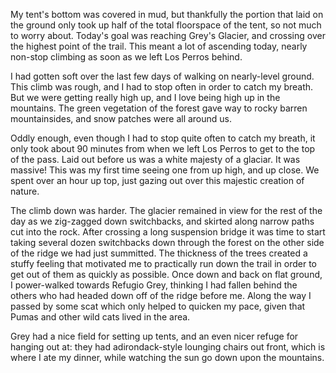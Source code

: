 My tent's bottom was covered in mud, but thankfully the portion that laid on the
ground only took up half of the total floorspace of the tent, so not much to
worry about. Today's goal was reaching Grey's Glacier, and crossing over the
highest point of the trail. This meant a lot of ascending today, nearly non-stop
climbing as soon as we left Los Perros behind.

I had gotten soft over the last few days of walking on nearly-level ground. This
climb was rough, and I had to stop often in order to catch my breath. But we
were getting really high up, and I love being high up in the mountains. The
green vegetation of the forest gave way to rocky barren mountainsides, and snow
patches were all around us.

Oddly enough, even though I had to stop quite often to catch my breath, it only
took about 90 minutes from when we left Los Perros to get to the top of the pass.
Laid out before us was a white majesty of a glaciar. It was massive! This was my
first time seeing one from up high, and up close. We spent over an hour up top,
just gazing out over this majestic creation of nature.

The climb down was harder. The glacier remained in view for the rest of the day
as we zig-zagged down switchbacks, and skirted along narrow paths cut into the
rock. After crossing a long suspension bridge it was time to start taking
several dozen switchbacks down through the forest on the other side of the
ridge we had just summitted. The thickness of the trees created a stuffy feeling
that motivated me to practically run down the trail in order to get out of them
as quickly as possible. Once down and back on flat ground, I power-walked
towards Refugio Grey, thinking I had fallen behind the others who had headed
down off of the ridge before me. Along the way I passed by some scat which only
helped to quicken my pace, given that Pumas and other wild cats lived in the
area.

Grey had a nice field for setting up tents, and an even nicer refuge for hanging
out at: they had adirondack-style lounging chairs out front, which is where
I ate my dinner, while watching the sun go down upon the mountains.
